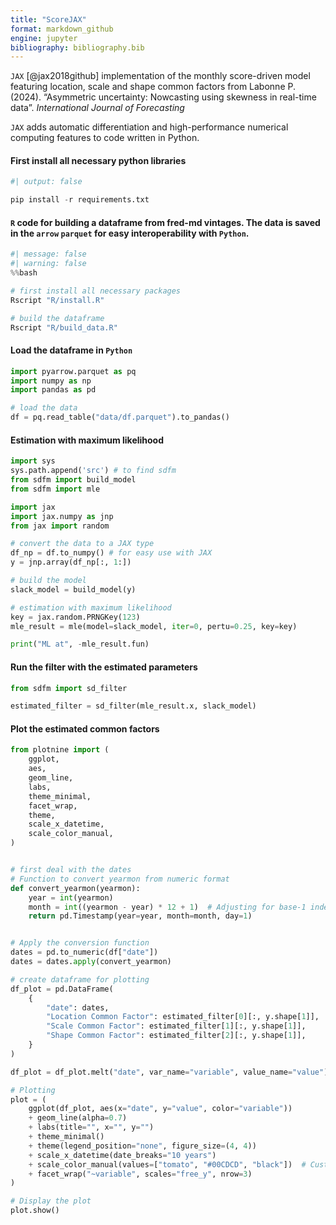 ```yaml
---
title: "ScoreJAX"
format: markdown_github
engine: jupyter
bibliography: bibliography.bib
---
```


`JAX` [@jax2018github] implementation of the monthly score-driven model featuring location, scale and shape common factors from Labonne P. (2024). "Asymmetric uncertainty: Nowcasting using skewness in real-time data". *International Journal of Forecasting*

`JAX` adds automatic differentiation and high-performance numerical computing features to code written in Python.

#### First install all necessary python libraries
```python
#| output: false

pip install -r requirements.txt
```

#### `R` code for building a dataframe from fred-md vintages. The data is saved in the `arrow` `parquet` for easy interoperability with `Python`.
```python
#| message: false
#| warning: false
%%bash

# first install all necessary packages
Rscript "R/install.R"

# build the dataframe
Rscript "R/build_data.R"
```

#### Load the dataframe in `Python`
```python
import pyarrow.parquet as pq
import numpy as np
import pandas as pd

# load the data
df = pq.read_table("data/df.parquet").to_pandas()
```

#### Estimation with maximum likelihood
```python
import sys
sys.path.append('src') # to find sdfm
from sdfm import build_model
from sdfm import mle

import jax
import jax.numpy as jnp
from jax import random

# convert the data to a JAX type
df_np = df.to_numpy() # for easy use with JAX
y = jnp.array(df_np[:, 1:])

# build the model
slack_model = build_model(y)

# estimation with maximum likelihood
key = jax.random.PRNGKey(123)
mle_result = mle(model=slack_model, iter=0, pertu=0.25, key=key)

print("ML at", -mle_result.fun)
```

#### Run the filter with the estimated parameters
```python
from sdfm import sd_filter

estimated_filter = sd_filter(mle_result.x, slack_model)
```

#### Plot the estimated common factors
```python
from plotnine import (
    ggplot,
    aes,
    geom_line,
    labs,
    theme_minimal,
    facet_wrap,
    theme,
    scale_x_datetime,
    scale_color_manual,
)


# first deal with the dates
# Function to convert yearmon from numeric format
def convert_yearmon(yearmon):
    year = int(yearmon)
    month = int((yearmon - year) * 12 + 1)  # Adjusting for base-1 index
    return pd.Timestamp(year=year, month=month, day=1)


# Apply the conversion function
dates = pd.to_numeric(df["date"])
dates = dates.apply(convert_yearmon)

# create dataframe for plotting
df_plot = pd.DataFrame(
    {
        "date": dates,
        "Location Common Factor": estimated_filter[0][:, y.shape[1]],
        "Scale Common Factor": estimated_filter[1][:, y.shape[1]],
        "Shape Common Factor": estimated_filter[2][:, y.shape[1]],
    }
)

df_plot = df_plot.melt("date", var_name="variable", value_name="value")

# Plotting
plot = (
    ggplot(df_plot, aes(x="date", y="value", color="variable"))
    + geom_line(alpha=0.7)
    + labs(title="", x="", y="")
    + theme_minimal()
    + theme(legend_position="none", figure_size=(4, 4))
    + scale_x_datetime(date_breaks="10 years")
    + scale_color_manual(values=["tomato", "#00CDCD", "black"])  # Custom colors
    + facet_wrap("~variable", scales="free_y", nrow=3)
)

# Display the plot
plot.show()
```